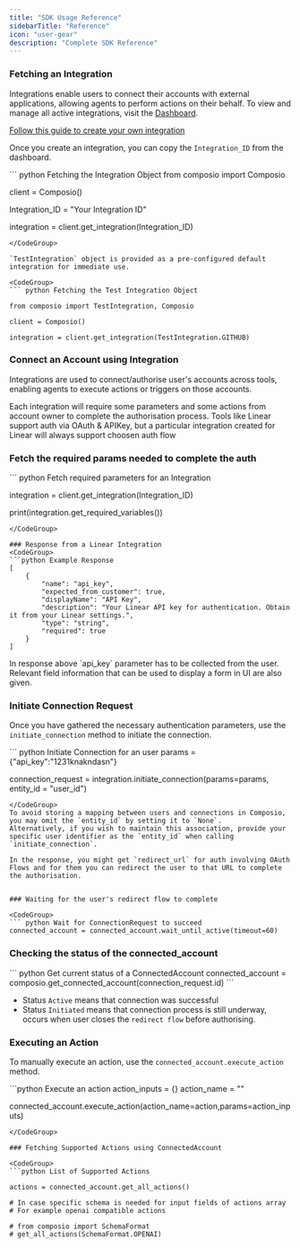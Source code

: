 ```yaml
---
title: "SDK Usage Reference"
sidebarTitle: "Reference"
icon: "user-gear"
description: "Complete SDK Reference"
---
```


### Fetching an Integration

Integrations enable users to connect their accounts with external applications, allowing agents to perform actions on their behalf. To view and manage all active integrations, visit the [Dashboard](https://app.composio.dev/your_apps).

[Follow this guide to create your own integration](introduction/foundations/components/integrations/integration-guide)

Once you create an integration, you can copy the `Integration_ID` from the dashboard.

<CodeGroup> 
``` python Fetching the Integration Object
from composio import Composio

client = Composio() 

Integration_ID = "Your Integration ID"

integration = client.get_integration(Integration_ID)
```
</CodeGroup>

`TestIntegration` object is provided as a pre-configured default integration for immediate use.

<CodeGroup> 
``` python Fetching the Test Integration Object

from composio import TestIntegration, Composio

client = Composio() 

integration = client.get_integration(TestIntegration.GITHUB)
```
</CodeGroup>

###  Connect an Account using Integration

Integrations are used to connect/authorise user's accounts across tools, enabling agents to execute actions or triggers on those accounts.

Each integration will require some parameters and some actions from account owner to complete the authorisation process.
<Info>Tools like Linear support auth via OAuth & APIKey, but a particular integration created for Linear will always support choosen auth flow</Info>



### Fetch the required params needed to complete the auth

<CodeGroup>
``` python Fetch required parameters for an Integration

integration = client.get_integration(Integration_ID)

print(integration.get_required_variables())
```
</CodeGroup>

### Response from a Linear Integration 
<CodeGroup>
```python Example Response
[
    {
        "name": "api_key",
        "expected_from_customer": true,
        "displayName": "API Key",
        "description": "Your Linear API key for authentication. Obtain it from your Linear settings.",
        "type": "string",
        "required": true
    }
]
```
</CodeGroup>
In response above `api_key` parameter has to be collected from the user. Relevant field information that can be used to display a form in UI are also given.

### Initiate Connection Request

Once you have gathered the necessary authentication parameters, use the `initiate_connection` method to initiate  the connection.

<CodeGroup>
``` python Initiate Connection for an user
params = {"api_key":"1231knakndasn"}

connection_request = integration.initiate_connection(params=params, entity_id = "user_id")

```
</CodeGroup>
To avoid storing a mapping between users and connections in Composio, you may omit the `entity_id` by setting it to `None`. 
Alternatively, if you wish to maintain this association, provide your specific user identifier as the `entity_id` when calling `initiate_connection`.

In the response, you might get `redirect_url` for auth involving OAuth Flows and for them you can redirect the user to that URL to complete the authorisation. 


### Waiting for the user's redirect flow to complete 

<CodeGroup>
``` python Wait for ConnectionRequest to succeed
connected_account = connected_account.wait_until_active(timeout=60)
```
</CodeGroup>

### Checking the status of the connected_account

<CodeGroup>
``` python Get current status of a ConnectedAccount
connected_account = composio.get_connected_account(connection_request.id)
```
</CodeGroup>

- Status `Active` means that connection was successful
- Status `Initiated` means that connection process is still underway, occurs when user closes the `redirect flow` before authorising. 

### Executing an Action
To manually execute an action, use the `connected_account.execute_action` method.

<CodeGroup>
```python Execute an action 
action_inputs = {}
action_name = ""

connected_account.execute_action(action_name=action,params=action_inputs)
```
</CodeGroup>

### Fetching Supported Actions using ConnectedAccount

<CodeGroup>
```python List of Supported Actions

actions = connected_account.get_all_actions()

# In case specific schema is needed for input fields of actions array 
# For example openai compatible actions 

# from composio import SchemaFormat
# get_all_actions(SchemaFormat.OPENAI)

```
</CodeGroup>



